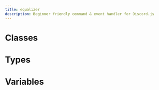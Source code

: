```yaml
---
title: equalizer
description: Beginner friendly command & event handler for Discord.js
---
```


# Classes

<Cards><Card title="AudioFilter" description="Docs for class AudioFilter" href="/api/equalizer/classes/AudioFilter" />

<Card title="BiquadFilter" description="Docs for class BiquadFilter" href="/api/equalizer/classes/BiquadFilter" />

<Card title="BiquadStream" description="Docs for class BiquadStream" href="/api/equalizer/classes/BiquadStream" />

<Card
  title="ChannelProcessor"
  description="Docs for class ChannelProcessor"
  href="/api/equalizer/classes/ChannelProcessor"
/>

<Card title="Coefficients" description="Docs for class Coefficients" href="/api/equalizer/classes/Coefficients" />

<Card title="Equalizer" description="Docs for class Equalizer" href="/api/equalizer/classes/Equalizer" />

<Card
  title="EqualizerCoefficients"
  description="Docs for class EqualizerCoefficients"
  href="/api/equalizer/classes/EqualizerCoefficients"
/>

<Card
  title="EqualizerConfiguration"
  description="Docs for class EqualizerConfiguration"
  href="/api/equalizer/classes/EqualizerConfiguration"
/>

<Card
  title="EqualizerStream"
  description="Docs for class EqualizerStream"
  href="/api/equalizer/classes/EqualizerStream"
/>

<Card title="FiltersChain" description="Docs for class FiltersChain" href="/api/equalizer/classes/FiltersChain" />

<Card title="Frequency" description="Docs for class Frequency" href="/api/equalizer/classes/Frequency" />

<Card
  title="MonoStereoTransformer"
  description="Docs for class MonoStereoTransformer"
  href="/api/equalizer/classes/MonoStereoTransformer"
/>

<Card title="PCMResampler" description="Docs for class PCMResampler" href="/api/equalizer/classes/PCMResampler" />

<Card title="PCMTransformer" description="Docs for class PCMTransformer" href="/api/equalizer/classes/PCMTransformer" />

<Card title="VolumeTransformer" description="Docs for class VolumeTransformer" href="/api/equalizer/classes/VolumeTransformer" /></Cards>

# Types

<Cards><Card title="BiquadFilterUpdateData" description="Docs for type BiquadFilterUpdateData" href="/api/equalizer/types/BiquadFilterUpdateData" />

<Card
  title="BiquadSetFilterProps"
  description="Docs for type BiquadSetFilterProps"
  href="/api/equalizer/types/BiquadSetFilterProps"
/>

<Card
  title="BiquadStreamOptions"
  description="Docs for type BiquadStreamOptions"
  href="/api/equalizer/types/BiquadStreamOptions"
/>

<Card
  title="ChannelProcessorInput"
  description="Docs for type ChannelProcessorInput"
  href="/api/equalizer/types/ChannelProcessorInput"
/>

<Card
  title="DSPFiltersPreset"
  description="Docs for type DSPFiltersPreset"
  href="/api/equalizer/types/DSPFiltersPreset"
/>

<Card title="EqualizerBand" description="Docs for type EqualizerBand" href="/api/equalizer/types/EqualizerBand" />

<Card
  title="EqualizerStreamOptions"
  description="Docs for type EqualizerStreamOptions"
  href="/api/equalizer/types/EqualizerStreamOptions"
/>

<Card
  title="MonoStereoTransformerOptions"
  description="Docs for type MonoStereoTransformerOptions"
  href="/api/equalizer/types/MonoStereoTransformerOptions"
/>

<Card
  title="PCMFiltererOptions"
  description="Docs for type PCMFiltererOptions"
  href="/api/equalizer/types/PCMFiltererOptions"
/>

<Card
  title="PCMResamplerOptions"
  description="Docs for type PCMResamplerOptions"
  href="/api/equalizer/types/PCMResamplerOptions"
/>

<Card
  title="PCMTransformerOptions"
  description="Docs for type PCMTransformerOptions"
  href="/api/equalizer/types/PCMTransformerOptions"
/>

<Card
  title="VolumeTransformerOptions"
  description="Docs for type VolumeTransformerOptions"
  href="/api/equalizer/types/VolumeTransformerOptions"
/>

<Card title="BiquadFilters" description="Docs for type BiquadFilters" href="/api/equalizer/types/BiquadFilters" />

<Card title="MSTStrategy" description="Docs for type MSTStrategy" href="/api/equalizer/types/MSTStrategy" />

<Card title="PCMFilters" description="Docs for type PCMFilters" href="/api/equalizer/types/PCMFilters" />

<Card title="PCMType" description="Docs for type PCMType" href="/api/equalizer/types/PCMType" />

<Card title="ReadIntCallback" description="Docs for type ReadIntCallback" href="/api/equalizer/types/ReadIntCallback" />

<Card title="WriteIntCallback" description="Docs for type WriteIntCallback" href="/api/equalizer/types/WriteIntCallback" /></Cards>

# Variables

<Cards><Card title="AF_NIGHTCORE_RATE" description="Docs for variable AF_NIGHTCORE_RATE" href="/api/equalizer/variables/AF_NIGHTCORE_RATE" />

<Card
  title="AF_VAPORWAVE_RATE"
  description="Docs for variable AF_VAPORWAVE_RATE"
  href="/api/equalizer/variables/AF_VAPORWAVE_RATE"
/>

<Card title="AudioFilters" description="Docs for variable AudioFilters" href="/api/equalizer/variables/AudioFilters" />

<Card
  title="BASS_EQ_BANDS"
  description="Docs for variable BASS_EQ_BANDS"
  href="/api/equalizer/variables/BASS_EQ_BANDS"
/>

<Card title="FilterType" description="Docs for variable FilterType" href="/api/equalizer/variables/FilterType" />

<Card
  title="Q_BUTTERWORTH"
  description="Docs for variable Q_BUTTERWORTH"
  href="/api/equalizer/variables/Q_BUTTERWORTH"
/>

<Card title="version" description="Docs for variable version" href="/api/equalizer/variables/version" /></Cards>

